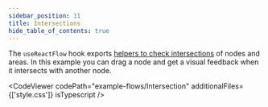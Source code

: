 ```yaml
---
sidebar_position: 11
title: Intersections
hide_table_of_contents: true
---
```



The `useReactFlow` hook exports [helpers to check intersections](/docs/api/react-flow-instance/#intersections) of nodes and areas. In this example you can drag a node and get a visual feedback when it intersects with another node.

<CodeViewer codePath="example-flows/Intersection" additionalFiles={['style.css']} isTypescript />
